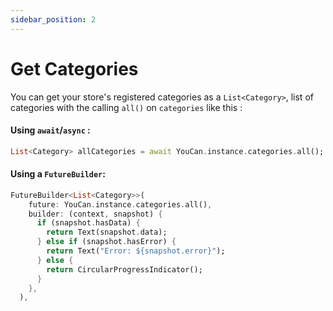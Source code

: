 ```yaml
---
sidebar_position: 2
---
```


# Get Categories

You can get your store's registered categories as a `List<Category>`, list of categories with the calling `all()` on `categories` like this :

#### Using `await`/`async` :

```dart
List<Category> allCategories = await YouCan.instance.categories.all();
```

#### Using a `FutureBuilder`:

```dart
FutureBuilder<List<Category>>(
    future: YouCan.instance.categories.all(),
    builder: (context, snapshot) {
      if (snapshot.hasData) {
        return Text(snapshot.data);
      } else if (snapshot.hasError) {
        return Text("Error: ${snapshot.error}");
      } else {
        return CircularProgressIndicator();
      }
    },
  ),

```
